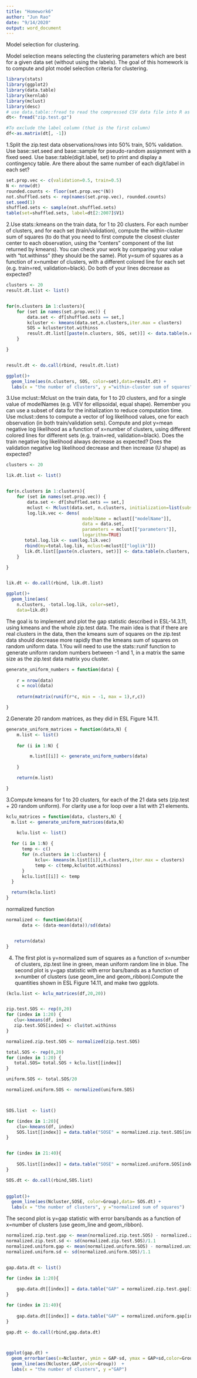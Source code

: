 ```yaml
---
title: "Homework6"
author: "Jun Rao"
date: "9/14/2020"
output: word_document
---
```


Model selection for clustering.

Model selection means selecting the clustering parameters which are best for a given data set (without using the labels). The goal of this homework is to compute and plot model selection criteria for clustering.


```r
library(stats)
library(ggplot2)
library(data.table)
library(kernlab)
library(mclust)
library(desc)
# use data.table::fread to read the compressed CSV data file into R as a data table.
dt<- fread("zip.test.gz")

#To exclude the label column (that is the first column)
df<-as.matrix(dt[, -1])

```

1.Split the zip.test data observations/rows into 50% train, 50% validation. Use base::set.seed and base::sample for pseudo-random assignment with a fixed seed. Use base::table(digit.label, set) to print and display a contingency table. Are there about the same number of each digit/label in each set?
```r
set.prop.vec <- c(validation=0.5, train=0.5)
N <- nrow(dt)
rounded.counts <- floor(set.prop.vec*(N))
not.shuffled.sets <- rep(names(set.prop.vec), rounded.counts)
set.seed(1)
shuffled.sets <- sample(not.shuffled.sets)
table(set=shuffled.sets, label=dt[2:2007]$V1)
```

2.Use stats::kmeans on the train data, for 1 to 20 clusters. For each number of clusters, and for each set (train/validation), compute the within-cluster sum of squares (to do that you need to first compute the closest cluster center to each observation, using the “centers” component of the list returned by kmeans). You can check your work by comparing your value with “tot.withinss” (they should be the same). Plot y=sum of squares as a function of x=number of clusters, with a different colored line for each set (e.g. train=red, validation=black). Do both of your lines decrease as expected?

```r
clusters <- 20
result.dt.list <- list()


for(n.clusters in 1:clusters){
    for (set in names(set.prop.vec)) {
        data.set <- df[shuffled.sets == set,]
        kcluster <- kmeans(data.set,n.clusters,iter.max = clusters)
        SOS = kcluster$tot.withinss
        result.dt.list[[paste(n.clusters, SOS, set)]] <- data.table(n.clusters, SOS,set)
    }

}


result.dt <- do.call(rbind, result.dt.list)

ggplot()+
  geom_line(aes(n.clusters, SOS, color=set),data=result.dt) +
  labs(x = "the number of clusters", y ="within-cluster sum of squares")


```

3.Use mclust::Mclust on the train data, for 1 to 20 clusters, and for a single value of modelNames (e.g. VEV for ellipsoidal, equal shape). Remember you can use a subset of data for the initialization to reduce computation time. Use mclust::dens to compute a vector of log likelihood values, one for each observation (in both train/validation sets). Compute and plot y=mean negative log likelihood as a function of x=number of clusters, using different colored lines for different sets (e.g. train=red, validation=black). Does the train negative log likelihood always decrease as expected? Does the validation negative log likelihood decrease and then increase (U shape) as expected?
```r

clusters <- 20

lik.dt.list <- list()


for(n.clusters in 1:clusters){
    for (set in names(set.prop.vec)) {
        data.set <- df[shuffled.sets == set,]
        mclust <- Mclust(data.set, n.clusters, initialization=list(subset=1:500),verbose = 0, modelNames="EII")
        log.lik.vec <- dens(
                             modelName = mclust[["modelName"]],
                             data = data.set,
                             parameters = mclust[["parameters"]],
                             logarithm=TRUE)
       total.log.lik <- sum(log.lik.vec)
       rbind(my=total.log.lik, mclust=mclust[["loglik"]])
       lik.dt.list[[paste(n.clusters, set)]] <- data.table(n.clusters, set, total.log.lik)
    }

}


lik.dt <- do.call(rbind, lik.dt.list)

ggplot()+
  geom_line(aes(
    n.clusters, -total.log.lik, color=set),
    data=lik.dt)

```
The goal is to implement and plot the gap statistic described in ESL-14.3.11, using kmeans and the whole zip.test data. The main idea is that if there are real clusters in the data, then the kmeans sum of squares on the zip.test data should decrease more rapidly than the kmeans sum of squares on random uniform data.
1.You will need to use the stats::runif function to generate uniform random numbers between -1 and 1, in a matrix the same size as the zip.test data matrix you cluster.
```r

generate_uniform_numbers = function(data) {
	
	r = nrow(data)
	c = ncol(data)
	
	return(matrix(runif(r*c, min = -1, max = 1),r,c))

}

```

2.Generate 20 random matrices, as they did in ESL Figure 14.11.
```r

generate_uniform_matrices = function(data,N) {
	m.list <- list()
	
	for (i in 1:N) {

	     m.list[[i]] <- generate_uniform_numbers(data)
	  
	}

	return(m.list)

}


```
3.Compute kmeans for 1 to 20 clusters, for each of the 21 data sets (zip.test + 20 random uniform). For clarity use a for loop over a list with 21 elements.
```r

kclu_matrices = function(data, clusters,N) {
  m.list <- generate_uniform_matrices(data,N)

	kclu.list <- list()
	
  for (i in 1:N) {
      temp <- c()
      for (n.clusters in 1:clusters) {
           kclu<- kmeans(m.list[[i]],n.clusters,iter.max = clusters)
           temp <- c(temp,kclu$tot.withinss)
      }
      kclu.list[[i]] <- temp
  }

  return(kclu.list)
}


```

normalized function
```r

normalized <- function(data){
      data <- (data-mean(data))/sd(data)


   return(data)
}

```
4. The first plot is y=normalized sum of squares as a function of x=number of clusters, zip.test line in green, mean uniform random line in blue. The second plot is y=gap statistic with error bars/bands as a function of x=number of clusters (use geom_line and geom_ribbon).Compute the quantities shown in ESL Figure 14.11, and make two ggplots.
```r


(kclu.list <- kclu_matrices(df,20,20))


zip.test.SOS <- rep(0,20)
for (index in 1:20) {
   clu<-kmeans(df, index)
   zip.test.SOS[index] <- clu$tot.withinss
}

normalized.zip.test.SOS <- normalized(zip.test.SOS)

total.SOS <- rep(0,20)
for (index in 1:20) {
   total.SOS= total.SOS + kclu.list[[index]]
}

uniform.SOS <- total.SOS/20

normalized.uniform.SOS <- normalized(uniform.SOS)



SOS.list  <- list()

for (index in 1:20){
    clu<-kmeans(df, index)
    SOS.list[[index]] = data.table("SOSE" = normalized.zip.test.SOS[index], "Ncluster" = index, "Group" = "zip.test")
}


for (index in 21:40){
    
    SOS.list[[index]] = data.table("SOSE" = normalized.uniform.SOS[index-20], "Ncluster" = index-20, "Group" = "uniform")
}

SOS.dt <- do.call(rbind,SOS.list)

 
ggplot()+
  geom_line(aes(Ncluster,SOSE, color=Group),data= SOS.dt) +
  labs(x = "the number of clusters", y ="normalized sum of squares")

```
The second plot is y=gap statistic with error bars/bands as a function of x=number of clusters (use geom_line and geom_ribbon).
```r
normalized.zip.test.gap <- mean(normalized.zip.test.SOS) - normalized.zip.test.SOS
normalized.zip.test.sd <- sd(normalized.zip.test.SOS)/1.1 
normalized.uniform.gap <- mean(normalized.uniform.SOS) - normalized.uniform.SOS
normalized.uniform.sd <- sd(normalized.uniform.SOS)/1.1


gap.data.dt <- list()

for (index in 1:20){
   
    gap.data.dt[[index]] = data.table("GAP" = normalized.zip.test.gap[index],"sd"=normalized.zip.test.sd, "Ncluster" = index, "Group" = "zip.test")
}

for (index in 21:40){
   
    gap.data.dt[[index]] = data.table("GAP" = normalized.uniform.gap[index-20],"sd"=normalized.uniform.sd, "Ncluster" = index-20, "Group" = "uniform")
}

gap.dt <- do.call(rbind,gap.data.dt)



ggplot(gap.dt) + 
  geom_errorbar(aes(x=Ncluster, ymin = GAP-sd, ymax = GAP+sd,color=Group))+
  geom_line(aes(Ncluster,GAP,color=Group))  +
  labs(x = "the number of clusters", y ="GAP")


```





